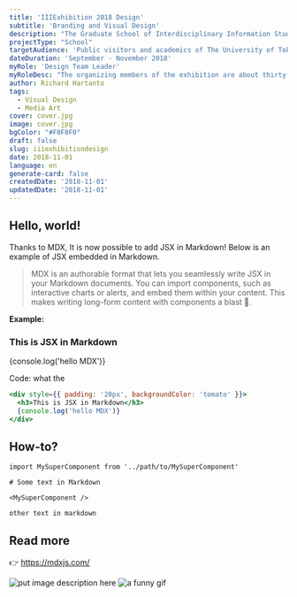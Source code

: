 ```yaml
---
title: 'IIIExhibition 2018 Design'
subtitle: 'Branding and Visual Design'
description: "The Graduate School of Interdisciplinary Information Studies, The University of Tokyo holds a bi-annual media art exhibition called iiiExhibition. I led the design team for the second exhibition of the year."
projectType: "School"
targetAudience: 'Public visitors and academics of The University of Tokyo'
dateDuration: 'September - November 2018'
myRole: 'Design Team Leader'
myRoleDesc: "The organizing members of the exhibition are about thirty people, each with different roles on their own. The design team for the second exhibition are of three people. I brushed up the brand visual and designed the floor map, banner, and poster, and icons. Yokoe Reina designed the flyers, captions, and other layout related elements. Nakahara Takafumi designed the booklet that documents the entire exhibition."
author: Richard Hartanto
tags:
  - Visual Design
  - Media Art
cover: cover.jpg
image: cover.jpg
bgColor: "#F0F0F0"
draft: false
slug: iiiexhibitiondesign
date: 2018-11-01
language: en
generate-card: false
createdDate: '2018-11-01'
updatedDate: '2018-11-01'
---
```


## Hello, world!

Thanks to MDX, It is now possible to add JSX in Markdown! Below is an example of JSX embedded in Markdown. <br />

> MDX is an authorable format that lets you seamlessly write JSX in your Markdown documents. You can import components, such as interactive charts or alerts, and embed them within your content. This makes writing long-form content with components a blast 🚀.


**Example:**

<div style={{ padding: '20px', backgroundColor: 'tomato' }}>
  <h3>This is JSX in Markdown</h3>
  {console.log('hello MDX')}
</div>

Code: what the

```jsx
<div style={{ padding: '20px', backgroundColor: 'tomato' }}>
  <h3>This is JSX in Markdown</h3>
  {console.log('hello MDX')}
</div>
```


## How-to?

```jsx{5}
import MySuperComponent from '../path/to/MySuperComponent'

# Some text in Markdown

<MySuperComponent />

other text in markdown
```

## Read more

👉 https://mdxjs.com/

![put image description here](./cover.jpg)
![a funny gif](./git-push-force.gif)